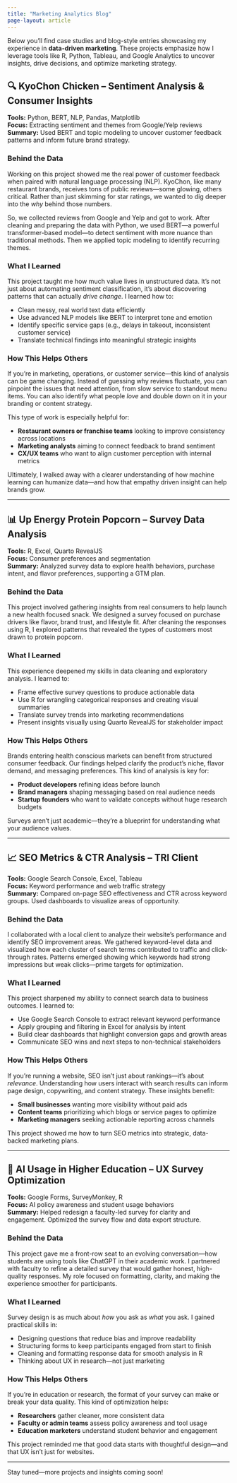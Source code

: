 ---
title: "Marketing Analytics Blog"
page-layout: article
---

Below you'll find case studies and blog-style entries showcasing my experience in **data-driven marketing**. These projects emphasize how I leverage tools like R, Python, Tableau, and Google Analytics to uncover insights, drive decisions, and optimize marketing strategy.

## 🔍 KyoChon Chicken – Sentiment Analysis & Consumer Insights

**Tools:** Python, BERT, NLP, Pandas, Matplotlib  
**Focus:** Extracting sentiment and themes from Google/Yelp reviews  
**Summary:** Used BERT and topic modeling to uncover customer feedback patterns and inform future brand strategy.

### Behind the Data

Working on this project showed me the real power of customer feedback when paired with natural language processing (NLP). KyoChon, like many restaurant brands, receives tons of public reviews—some glowing, others critical. Rather than just skimming for star ratings, we wanted to dig deeper into the *why* behind those numbers.

So, we collected reviews from Google and Yelp and got to work. After cleaning and preparing the data with Python, we used BERT—a powerful transformer-based model—to detect sentiment with more nuance than traditional methods. Then we applied topic modeling to identify recurring themes.

### What I Learned

This project taught me how much value lives in unstructured data. It's not just about automating sentiment classification, it's about discovering patterns that can actually *drive change*. I learned how to:

- Clean messy, real world text data efficiently
- Use advanced NLP models like BERT to interpret tone and emotion
- Identify specific service gaps (e.g., delays in takeout, inconsistent customer service)
- Translate technical findings into meaningful strategic insights

### How This Helps Others

If you’re in marketing, operations, or customer service—this kind of analysis can be game changing. Instead of guessing why reviews fluctuate, you can pinpoint the issues that need attention, from slow service to standout menu items. You can also identify what people *love* and double down on it in your branding or content strategy.

This type of work is especially helpful for:

- **Restaurant owners or franchise teams** looking to improve consistency across locations  
- **Marketing analysts** aiming to connect feedback to brand sentiment  
- **CX/UX teams** who want to align customer perception with internal metrics

Ultimately, I walked away with a clearer understanding of how machine learning can humanize data—and how that empathy driven insight can help brands grow.



---

## 📊 Up Energy Protein Popcorn – Survey Data Analysis

**Tools:** R, Excel, Quarto RevealJS  
**Focus:** Consumer preferences and segmentation  
**Summary:** Analyzed survey data to explore health behaviors, purchase intent, and flavor preferences, supporting a GTM plan.

### Behind the Data

This project involved gathering insights from real consumers to help launch a new health focused snack. We designed a survey focused on purchase drivers like flavor, brand trust, and lifestyle fit. After cleaning the responses using R, I explored patterns that revealed the types of customers most drawn to protein popcorn.

### What I Learned

This experience deepened my skills in data cleaning and exploratory analysis. I learned to:

- Frame effective survey questions to produce actionable data
- Use R for wrangling categorical responses and creating visual summaries
- Translate survey trends into marketing recommendations
- Present insights visually using Quarto RevealJS for stakeholder impact

### How This Helps Others

Brands entering health conscious markets can benefit from structured consumer feedback. Our findings helped clarify the product’s niche, flavor demand, and messaging preferences. This kind of analysis is key for:

- **Product developers** refining ideas before launch  
- **Brand managers** shaping messaging based on real audience needs  
- **Startup founders** who want to validate concepts without huge research budgets

Surveys aren’t just academic—they’re a blueprint for understanding what your audience values.


---

## 📈 SEO Metrics & CTR Analysis – TRI Client

**Tools:** Google Search Console, Excel, Tableau  
**Focus:** Keyword performance and web traffic strategy  
**Summary:** Compared on-page SEO effectiveness and CTR across keyword groups. Used dashboards to visualize areas of opportunity.

### Behind the Data

I collaborated with a local client to analyze their website’s performance and identify SEO improvement areas. We gathered keyword-level data and visualized how each cluster of search terms contributed to traffic and click-through rates. Patterns emerged showing which keywords had strong impressions but weak clicks—prime targets for optimization.

### What I Learned

This project sharpened my ability to connect search data to business outcomes. I learned to:

- Use Google Search Console to extract relevant keyword performance
- Apply grouping and filtering in Excel for analysis by intent
- Build clear dashboards that highlight conversion gaps and growth areas
- Communicate SEO wins and next steps to non-technical stakeholders

### How This Helps Others

If you're running a website, SEO isn't just about rankings—it’s about *relevance*. Understanding how users interact with search results can inform page design, copywriting, and content strategy. These insights benefit:

- **Small businesses** wanting more visibility without paid ads  
- **Content teams** prioritizing which blogs or service pages to optimize  
- **Marketing managers** seeking actionable reporting across channels

This project showed me how to turn SEO metrics into strategic, data-backed marketing plans.

---

## 🧠 AI Usage in Higher Education – UX Survey Optimization

**Tools:** Google Forms, SurveyMonkey, R  
**Focus:** AI policy awareness and student usage behaviors  
**Summary:** Helped redesign a faculty-led survey for clarity and engagement. Optimized the survey flow and data export structure.

### Behind the Data

This project gave me a front-row seat to an evolving conversation—how students are using tools like ChatGPT in their academic work. I partnered with faculty to refine a detailed survey that would gather honest, high-quality responses. My role focused on formatting, clarity, and making the experience smoother for participants.

### What I Learned

Survey design is as much about *how* you ask as *what* you ask. I gained practical skills in:

- Designing questions that reduce bias and improve readability
- Structuring forms to keep participants engaged from start to finish
- Cleaning and formatting response data for smooth analysis in R
- Thinking about UX in research—not just marketing

### How This Helps Others

If you're in education or research, the format of your survey can make or break your data quality. This kind of optimization helps:

- **Researchers** gather cleaner, more consistent data
- **Faculty or admin teams** assess policy awareness and tool usage
- **Education marketers** understand student behavior and engagement

This project reminded me that good data starts with thoughtful design—and that UX isn't just for websites.


---

Stay tuned—more projects and insights coming soon!

